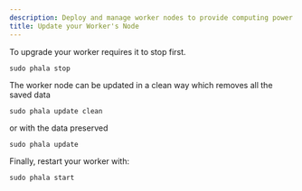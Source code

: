 ```yaml
---
description: Deploy and manage worker nodes to provide computing power on Phala Network.
title: Update your Worker's Node
---
```



To upgrade your worker requires it to stop first.

```
sudo phala stop
```

The worker node can be updated in a clean way which removes all the saved data

```
sudo phala update clean
```

or with the data preserved

```
sudo phala update
```

Finally, restart your worker with:

```
sudo phala start
```
